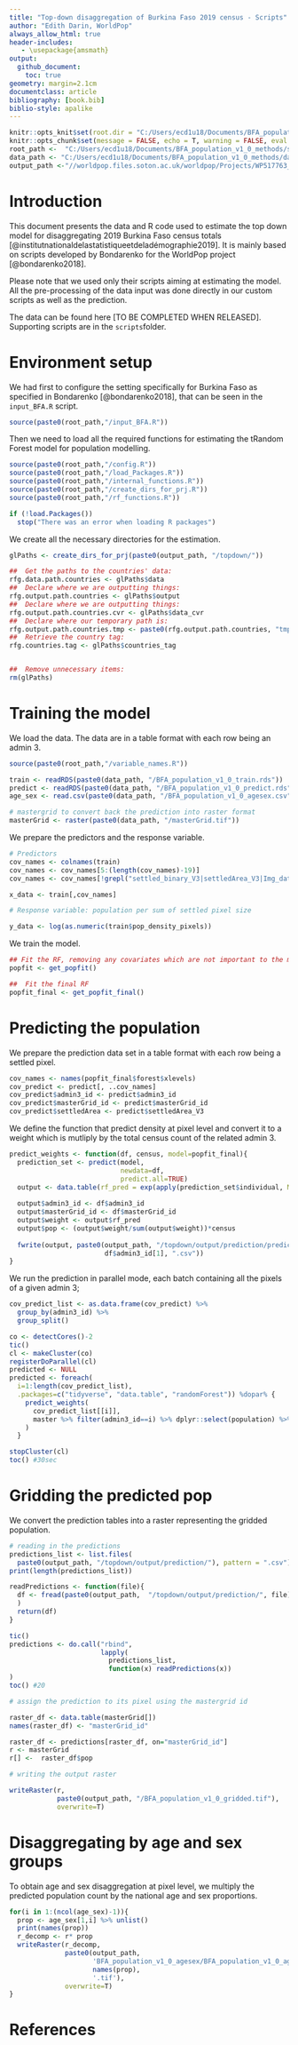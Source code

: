 ```yaml
---
title: "Top-down disaggregation of Burkina Faso 2019 census - Scripts"
author: "Edith Darin, WorldPop"
always_allow_html: true
header-includes:
   - \usepackage{amsmath}
output:
  github_document:
    toc: true
geometry: margin=2.1cm
documentclass: article
bibliography: [book.bib]
biblio-style: apalike
---
```


```r
knitr::opts_knit$set(root.dir = "C:/Users/ecd1u18/Documents/BFA_population_v1_0_methods" )
knitr::opts_chunk$set(message = FALSE, echo = T, warning = FALSE, eval = FALSE)
root_path <-  "C:/Users/ecd1u18/Documents/BFA_population_v1_0_methods/scripts"
data_path <- "C:/Users/ecd1u18/Documents/BFA_population_v1_0_methods/data"
output_path <-"//worldpop.files.soton.ac.uk/worldpop/Projects/WP517763_GRID3/Working/BFA/model"
```

# Introduction

This document presents the data and R code used to estimate the top down model for disaggregating 2019 Burkina Faso census totals [@institutnationaldelastatistiqueetdeladémographie2019]. It is mainly based on scripts developed by Bondarenko for the WorldPop project [@bondarenko2018].

Please note that we used only their scripts aiming at estimating the model. All the pre-processing of the data input was done directly in our custom scripts as well as the prediction.

The data can be found here [TO BE COMPLETED WHEN RELEASED]. Supporting scripts are in the `scripts`folder.

# Environment setup

We had first to configure the setting specifically for Burkina Faso as specified in Bondarenko [@bondarenko2018], that can be seen in the `input_BFA.R` script.

```r
source(paste0(root_path,"/input_BFA.R"))

```

Then we need to load all the required functions for estimating the tRandom Forest model for population modelling.

```r
source(paste0(root_path,"/config.R"))
source(paste0(root_path,"/load_Packages.R"))
source(paste0(root_path,"/internal_functions.R"))  
source(paste0(root_path,"/create_dirs_for_prj.R"))
source(paste0(root_path,"/rf_functions.R")) 

if (!load.Packages())
  stop("There was an error when loading R packages")


```

We create all the necessary directories for the estimation.

```r
glPaths <- create_dirs_for_prj(paste0(output_path, "/topdown/"))  

##  Get the paths to the countries' data:
rfg.data.path.countries <- glPaths$data
##  Declare where we are outputting things:
rfg.output.path.countries <- glPaths$output
##  Declare where we are outputting things:
rfg.output.path.countries.cvr <- glPaths$data_cvr
##  Declare where our temporary path is:
rfg.output.path.countries.tmp <- paste0(rfg.output.path.countries, "tmp/")
##  Retrieve the country tag:
rfg.countries.tag <- glPaths$countries_tag


##  Remove unnecessary items:
rm(glPaths)

```

# Training the model

We load the data. The data are in a table format with each row being an admin 3.

```r
source(paste0(root_path,"/variable_names.R")) 

train <- readRDS(paste0(data_path, "/BFA_population_v1_0_train.rds"))
predict <- readRDS(paste0(data_path, "/BFA_population_v1_0_predict.rds"))
age_sex <- read.csv(paste0(data_path, "/BFA_population_v1_0_agesex.csv"), stringsAsFactors = F)

# mastergrid to convert back the prediction into raster format
masterGrid <- raster(paste0(data_path, "/masterGrid.tif"))

```

We prepare the predictors and the response variable.

```r

# Predictors
cov_names <- colnames(train)
cov_names <- cov_names[5:(length(cov_names)-19)]
cov_names <- cov_names[!grepl("settled_binary_V3|settledArea_V3|Img_date", cov_names)]

x_data <- train[,cov_names]

# Response variable: population per sum of settled pixel size

y_data <- log(as.numeric(train$pop_density_pixels))

```

We train the model.

```r
## Fit the RF, removing any covariates which are not important to the model:
popfit <- get_popfit()

##  Fit the final RF 
popfit_final <- get_popfit_final()
```

# Predicting the population

We prepare the prediction data set in a table format with each row being a settled pixel.

```r
cov_names <- names(popfit_final$forest$xlevels)
cov_predict <- predict[, ..cov_names]
cov_predict$admin3_id <- predict$admin3_id
cov_predict$masterGrid_id <- predict$masterGrid_id
cov_predict$settledArea <- predict$settledArea_V3

```

We define the function that predict density at pixel level and convert it to a weight which is mutliply by the total census count of the related admin 3.

```r
predict_weights <- function(df, census, model=popfit_final){
  prediction_set <- predict(model, 
                            newdata=df, 
                            predict.all=TRUE)
  output <- data.table(rf_pred = exp(apply(prediction_set$individual, MARGIN=1, mean)))
  
  output$admin3_id <- df$admin3_id
  output$masterGrid_id <- df$masterGrid_id
  output$weight <- output$rf_pred
  output$pop <- (output$weight/sum(output$weight))*census
  
  fwrite(output, paste0(output_path, "/topdown/output/prediction/predictions_",
                        df$admin3_id[1], ".csv"))
}

```

We run the prediction in parallel mode, each batch containing all the pixels of a given admin 3;

```r
cov_predict_list <- as.data.frame(cov_predict) %>% 
  group_by(admin3_id) %>% 
  group_split()

co <- detectCores()-2
tic()
cl <- makeCluster(co)
registerDoParallel(cl)
predicted <- NULL
predicted <- foreach(
  i=1:length(cov_predict_list), 
  .packages=c("tidyverse", "data.table", "randomForest")) %dopar% {
    predict_weights(
      cov_predict_list[[i]],
      master %>% filter(admin3_id==i) %>% dplyr::select(population) %>% unlist()
    )
  } 

stopCluster(cl)
toc() #30sec


```

# Gridding the predicted pop

We convert the prediction tables into a raster representing the gridded population.

```r
# reading in the predictions
predictions_list <- list.files(
  paste0(output_path, "/topdown/output/prediction/"), pattern = ".csv") 
print(length(predictions_list))

readPredictions <- function(file){
  df <- fread(paste0(output_path,  "/topdown/output/prediction/", file)
  )
  return(df)
}

tic()
predictions <- do.call("rbind", 
                       lapply(
                         predictions_list, 
                         function(x) readPredictions(x))
)
toc() #20

# assign the prediction to its pixel using the mastergrid id

raster_df <- data.table(masterGrid[])
names(raster_df) <- "masterGrid_id"

raster_df <- predictions[raster_df, on="masterGrid_id"]
r <- masterGrid
r[] <-  raster_df$pop

# writing the output raster

writeRaster(r, 
            paste0(output_path, "/BFA_population_v1_0_gridded.tif"),
            overwrite=T)
```

# Disaggregating by age and sex groups

To obtain age and sex disaggregation at pixel level, we multiply the predicted population count by the national age and sex proportions.

```r
for(i in 1:(ncol(age_sex)-1)){
  prop <- age_sex[1,i] %>% unlist()
  print(names(prop))
  r_decomp <- r* prop
  writeRaster(r_decomp, 
              paste0(output_path, 
                     'BFA_population_v1_0_agesex/BFA_population_v1_0_agesex_',
                     names(prop),
                     '.tif'),
              overwrite=T)
}
```

# References
